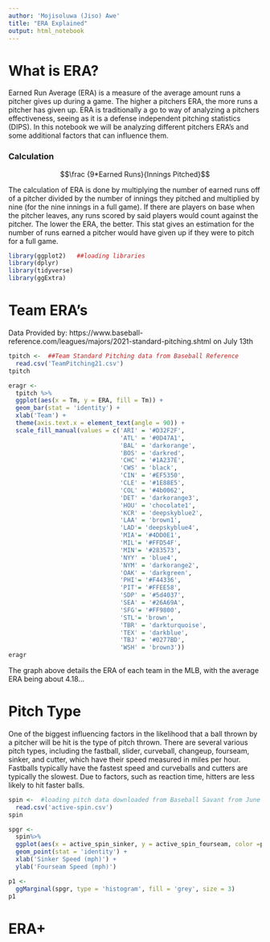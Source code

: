 ```yaml
---
author: 'Mojisoluwa (Jiso) Awe'
title: "ERA Explained"
output: html_notebook
---
```


# What is ERA?

Earned Run Average (ERA) is a measure of the average amount runs a pitcher gives up during a game. The higher a pitchers ERA, the more runs a pitcher has given up. ERA is traditionally a go to way of analyzing a pitchers effectiveness, seeing as it is a defense independent pitching statistics (DIPS). In this notebook we will be analyzing different pitchers ERA's and some additional factors that can influence them.


### Calculation 


$$\frac {9*Earned Runs}{Innings Pitched}$$


The calculation of ERA is done by multiplying the number of earned runs off of a pitcher divided by the number of innings they pitched and multiplied by nine (for the nine innings in a full game). If there are players on base when the pitcher leaves, any runs scored by said players would count against the pitcher. The lower the ERA, the better. This stat gives an estimation for the number of runs earned a pitcher would have given up if they were to pitch for a full game.



```r
library(ggplot2)   ##loading libraries
library(dplyr)
library(tidyverse)
library(ggExtra)
```

# Team ERA's

Data Provided by: https://www.baseball-reference.com/leagues/majors/2021-standard-pitching.shtml on July 13th

```r
tpitch <-  ##Team Standard Pitching data from Baseball Reference
  read.csv('TeamPitching21.csv')
tpitch
```

```r
eragr <-
  tpitch %>%
  ggplot(aes(x = Tm, y = ERA, fill = Tm)) +
  geom_bar(stat = 'identity') +
  xlab('Team') +
  theme(axis.text.x = element_text(angle = 90)) +
  scale_fill_manual(values = c('ARI' = '#D32F2F',
                               'ATL' = '#0D47A1',
                               'BAL' = 'darkorange',
                               'BOS' = 'darkred',
                               'CHC' = '#1A237E',
                               'CWS' = 'black',
                               'CIN' = '#EF5350',
                               'CLE' = '#1E88E5',
                               'COL' = '#4b0062',
                               'DET' = 'darkorange3', 
                               'HOU' = 'chocolate1',
                               'KCR' = 'deepskyblue2',
                               'LAA' = 'brown1',
                               'LAD'= 'deepskyblue4',
                               'MIA'= '#4DD0E1',
                               'MIL'= '#FFD54F',
                               'MIN'= '#283573',
                               'NYY' = 'blue4',
                               'NYM' = 'darkorange2',
                               'OAK' = 'darkgreen',
                               'PHI'= '#F44336',
                               'PIT'= '#FFEE58',
                               'SDP' = '#5d4037',
                               'SEA' = '#26A69A',
                               'SFG'= '#FF9800',
                               'STL'= 'brown',
                               'TBR' = 'darkturquoise',
                               'TEX' = 'darkblue',
                               'TBJ' = '#0277BD',
                               'WSH' = 'brown3'))
eragr
```


The graph above details the ERA of each team in the MLB, with the average ERA being about 4.18...


# Pitch Type

One of the biggest influencing factors in the likelihood that a ball thrown by a pitcher will be hit is the type of pitch thrown. There are several various pitch types, including the fastball, slider, curveball, changeup, fourseam, sinker, and cutter, which have their speed measured in miles per hour. Fastballs typically have the fastest speed and curveballs and cutters are typically the slowest. Due to factors, such as reaction time, hitters are less likely to hit faster balls.


```r
spin <-  #loading pitch data downloaded from Baseball Savant from June 30th
  read.csv('active-spin.csv')
spin
```

```r
spgr <-
  spin%>%
  ggplot(aes(x = active_spin_sinker, y = active_spin_fourseam, color =pitch_hand)) +
  geom_point(stat = 'identity') +
  xlab('Sinker Speed (mph)') +
  ylab('Fourseam Speed (mph)')

p1 <-
  ggMarginal(spgr, type = 'histogram', fill = 'grey', size = 3)
p1
```





# ERA+